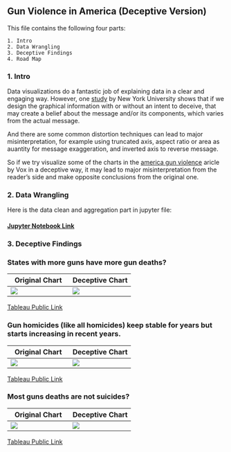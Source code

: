 
## Gun Violence in America (Deceptive Version) 

This file contains the following four parts:

```Catalog

1. Intro
2. Data Wrangling 
3. Deceptive Findings 
4. Road Map 

```

### 1. Intro

Data visualizations do a fantastic job of explaining data in a clear and engaging way. However, one [study](https://medium.com/@Infogram/study-asks-how-deceptive-are-deceptive-visualizations-8ff52fd81239) by New York University shows that if we design the graphical information with or without an intent to deceive, that may create a belief about the message and/or its components, which varies from the actual message.

And there are some common distortion techniques can lead to major misinterpretation, for example using truncated axis, aspect ratio or area as auantity for message exaggeration, and inverted axis to reverse message. 

So if we try visualize some of the charts in the [america gun violence](https://www.vox.com/policy-and-politics/2017/10/2/16399418/us-gun-violence-statistics-maps-charts) aricle by Vox in a deceptive way, it may lead to major misinterpretation from the reader’s side and make opposite conclusions from the original one.

### 2. Data Wrangling 

Here is the data clean and aggregation part in jupyter file:

#### [Jupyter Notebook Link](https://github.com/lpyuan/Individual-Project/blob/master/Data%20Viz.ipynb)

### 3. Deceptive Findings 

### States with more guns have more gun deaths?

Original Chart | Deceptive Chart
-------------  | -------------
![](https://github.com/lpyuan/AddPics/blob/master/GunDeath.png)|![](https://github.com/lpyuan/AddPics/blob/master/Gun%20Ownership.png)

[Tableau Public Link](https://public.tableau.com/profile/lipin.yuan#!/vizhome/GunOwnershipvs_GunDeaths_Deceptive/Sheet3?publish=yes)

### Gun homicides (like all homicides) keep stable for years but starts increasing in recent years.

Original Chart | Deceptive Chart
-------------  | -------------
![](https://github.com/lpyuan/AddPics/blob/master/rate_of_firearms.png)|![](https://github.com/lpyuan/AddPics/blob/master/Rate_of_deaths.png)

[Tableau Public Link](https://public.tableau.com/profile/lipin.yuan#!/vizhome/RateofFirearmHomicideDeaths1999-2016/Dashboard1?publish=yes)

### Most guns deaths are not suicides?

Original Chart | Deceptive Chart
-------------  | -------------
![](https://github.com/lpyuan/AddPics/blob/master/firearm_suicide_homicide.png)|![](https://github.com/lpyuan/AddPics/blob/master/Firearm_suicide.png)

[Tableau Public Link](https://public.tableau.com/profile/lipin.yuan#!/vizhome/FirearmSuicidevs_Homicide_2/Sheet2?publish=yes)

